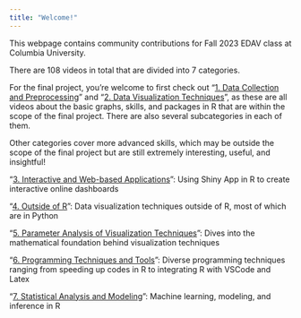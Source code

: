 ```yaml
---
title: "Welcome!"
---
```


This webpage contains community contributions for Fall 2023 EDAV class at Columbia University. 

There are 108 videos in total that are divided into 7 categories.

For the final project, you’re welcome to first check out “[1. Data Collection and Preprocessing](https://jtr13.github.io/edav2023/project1.html)” and “[2. Data Visualization Techniques](https://jtr13.github.io/edav2023/project2.html)”, as these are all videos about the basic graphs, skills, and packages in R that are within the scope of the final project. There are also several subcategories in each of them.

Other categories cover more advanced skills, which may be outside the scope of the final project but are still extremely interesting, useful, and insightful!

“[3. Interactive and Web-based Applications](https://jtr13.github.io/edav2023/project3.html)”: Using Shiny App in R to create interactive online dashboards

“[4. Outside of R](https://jtr13.github.io/edav2023/project7.html)”: Data visualization techniques outside of R, most of which are in Python

“[5. Parameter Analysis of Visualization Techniques](https://jtr13.github.io/edav2023/project4.html)”: Dives into the mathematical foundation behind visualization techniques

“[6. Programming Techniques and Tools](https://jtr13.github.io/edav2023/project5.html)”: Diverse programming techniques ranging from speeding up codes in R to integrating R with VSCode and Latex

“[7. Statistical Analysis and Modeling](https://jtr13.github.io/edav2023/project6.html)”: Machine learning, modeling, and inference in R
